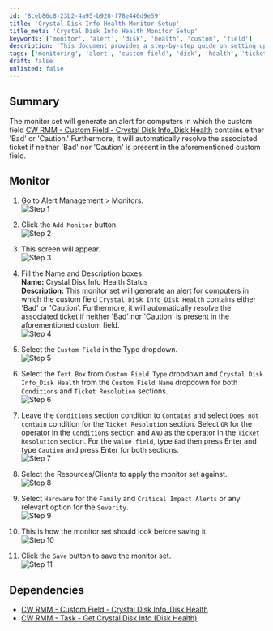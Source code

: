 ```yaml
---
id: '8ceb86c8-23b2-4a95-b920-f78e446d9e59'
title: 'Crystal Disk Info Health Monitor Setup'
title_meta: 'Crystal Disk Info Health Monitor Setup'
keywords: ['monitor', 'alert', 'disk', 'health', 'custom', 'field']
description: 'This document provides a step-by-step guide on setting up a monitor in ConnectWise RMM that generates alerts based on the health status of disks as reported by the Crystal Disk Info custom field. It also details how to automate ticket resolution based on the disk health status.'
tags: ['monitoring', 'alert', 'custom-field', 'disk', 'health', 'ticket', 'setup']
draft: false
unlisted: false
---
```

## Summary

The monitor set will generate an alert for computers in which the custom field [CW RMM - Custom Field - Crystal Disk Info_Disk Health](https://proval.itglue.com/DOC-5078775-13549899) contains either 'Bad' or 'Caution.' Furthermore, it will automatically resolve the associated ticket if neither 'Bad' nor 'Caution' is present in the aforementioned custom field.

## Monitor

1. Go to Alert Management > Monitors.  
   ![Step 1](../../../static/img/Crystal-Disk-Info-Health-Status/image_1.png)

2. Click the `Add Monitor` button.  
   ![Step 2](../../../static/img/Crystal-Disk-Info-Health-Status/image_2.png)

3. This screen will appear.  
   ![Step 3](../../../static/img/Crystal-Disk-Info-Health-Status/image_3.png)

4. Fill the Name and Description boxes.  
   **Name:** Crystal Disk Info Health Status  
   **Description:** This monitor set will generate an alert for computers in which the custom field `Crystal Disk Info_Disk Health` contains either 'Bad' or 'Caution'. Furthermore, it will automatically resolve the associated ticket if neither 'Bad' nor 'Caution' is present in the aforementioned custom field.  
   ![Step 4](../../../static/img/Crystal-Disk-Info-Health-Status/image_4.png)

5. Select the `Custom Field` in the Type dropdown.  
   ![Step 5](../../../static/img/Crystal-Disk-Info-Health-Status/image_5.png)

6. Select the `Text Box` from `Custom Field Type` dropdown and `Crystal Disk Info_Disk Health` from the `Custom Field Name` dropdown for both `Conditions` and `Ticket Resolution` sections.  
   ![Step 6](../../../static/img/Crystal-Disk-Info-Health-Status/image_6.png)

7. Leave the `Conditions` section condition to `Contains` and select `Does not contain` condition for the `Ticket Resolution` section. Select `OR` for the operator in the `Conditions` section and `AND` as the operator in the `Ticket Resolution` section. For the `value field`, type `Bad` then press Enter and type `Caution` and press Enter for both sections.  
   ![Step 7](../../../static/img/Crystal-Disk-Info-Health-Status/image_7.png)

8. Select the Resources/Clients to apply the monitor set against.  
   ![Step 8](../../../static/img/Crystal-Disk-Info-Health-Status/image_8.png)

9. Select `Hardware` for the `Family` and `Critical Impact Alerts` or any relevant option for the `Severity`.  
   ![Step 9](../../../static/img/Crystal-Disk-Info-Health-Status/image_9.png)

10. This is how the monitor set should look before saving it.  
    ![Step 10](../../../static/img/Crystal-Disk-Info-Health-Status/image_10.png)

11. Click the `Save` button to save the monitor set.  
    ![Step 11](../../../static/img/Crystal-Disk-Info-Health-Status/image_11.png)

## Dependencies

- [CW RMM - Custom Field - Crystal Disk Info_Disk Health](https://proval.itglue.com/DOC-5078775-13549899)  
- [CW RMM - Task - Get Crystal Disk Info (Disk Health)](https://proval.itglue.com/DOC-5078775-13549879)











